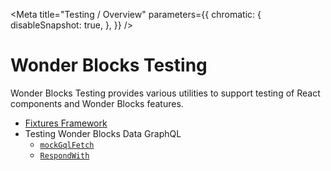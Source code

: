 
<Meta
    title="Testing / Overview"
    parameters={{
        chromatic: {
            disableSnapshot: true,
        },
    }}
/>

# Wonder Blocks Testing

Wonder Blocks Testing provides various utilities to support testing of React components and Wonder Blocks features.

 * [Fixtures Framework](/docs/testing-fixtures-basic--f-1)
 * Testing Wonder Blocks Data GraphQL
   * [`mockGqlFetch`](/docs/testing-exports-mockgqlfetch--page)
   * [`RespondWith`](/docs/testing-exports-respondwith--page)
